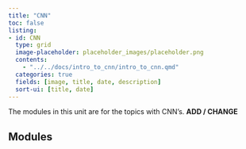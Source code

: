 ```yaml
---
title: "CNN"
toc: false
listing:
- id: CNN
  type: grid
  image-placeholder: placeholder_images/placeholder.png
  contents:
    - "../../docs/intro_to_cnn/intro_to_cnn.qmd"
  categories: true
  fields: [image, title, date, description]
  sort-ui: [title, date]
---
```


The modules in this unit are for the topics with CNN's. **ADD / CHANGE**

## Modules

::: {#CNN}

:::
